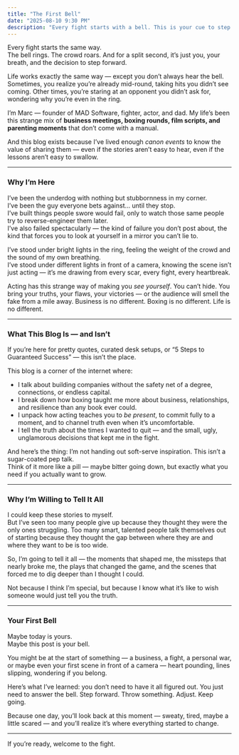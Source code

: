 ```yaml
---
title: "The First Bell"
date: "2025-08-10 9:30 PM"
description: "Every fight starts with a bell. This is your cue to step forward, swing, and keep swinging — in business, in life, in everything worth showing up for."
---
```


Every fight starts the same way.  
The bell rings. The crowd roars. And for a split second, it’s just you, your breath, and the decision to step forward.

Life works exactly the same way — except you don’t always hear the bell.  
Sometimes, you realize you’re already mid-round, taking hits you didn’t see coming. Other times, you’re staring at an opponent you didn’t ask for, wondering why you’re even in the ring.

I’m Marc — founder of MAD Software, fighter, actor, and dad. My life’s been this strange mix of **business meetings, boxing rounds, film scripts, and parenting moments** that don’t come with a manual.

And this blog exists because I’ve lived enough _canon events_ to know the value of sharing them — even if the stories aren’t easy to hear, even if the lessons aren’t easy to swallow.

---

### **Why I’m Here**

I’ve been the underdog with nothing but stubbornness in my corner.  
I’ve been the guy everyone bets against… until they stop.  
I’ve built things people swore would fail, only to watch those same people try to reverse-engineer them later.  
I’ve also failed spectacularly — the kind of failure you don’t post about, the kind that forces you to look at yourself in a mirror you can’t lie to.

I’ve stood under bright lights in the ring, feeling the weight of the crowd and the sound of my own breathing.  
I’ve stood under different lights in front of a camera, knowing the scene isn’t just acting — it’s me drawing from every scar, every fight, every heartbreak.

Acting has this strange way of making you _see yourself_. You can’t hide. You bring your truths, your flaws, your victories — or the audience will smell the fake from a mile away. Business is no different. Boxing is no different. Life is no different.

---

### **What This Blog Is — and Isn’t**

If you’re here for pretty quotes, curated desk setups, or “5 Steps to Guaranteed Success” — this isn’t the place.

This blog is a corner of the internet where:

- I talk about building companies without the safety net of a degree, connections, or endless capital.
- I break down how boxing taught me more about business, relationships, and resilience than any book ever could.
- I unpack how acting teaches you to _be present_, to commit fully to a moment, and to channel truth even when it’s uncomfortable.
- I tell the truth about the times I wanted to quit — and the small, ugly, unglamorous decisions that kept me in the fight.

And here’s the thing: I’m not handing out soft-serve inspiration. This isn’t a sugar-coated pep talk.  
Think of it more like a pill — maybe bitter going down, but exactly what you need if you actually want to grow.

---

### **Why I’m Willing to Tell It All**

I could keep these stories to myself.  
But I’ve seen too many people give up because they thought they were the only ones struggling. Too many smart, talented people talk themselves out of starting because they thought the gap between where they are and where they want to be is too wide.

So, I’m going to tell it all — the moments that shaped me, the missteps that nearly broke me, the plays that changed the game, and the scenes that forced me to dig deeper than I thought I could.

Not because I think I’m special, but because I know what it’s like to wish someone would just tell you the truth.

---

### **Your First Bell**

Maybe today is yours.  
Maybe this post is your bell.

You might be at the start of something — a business, a fight, a personal war, or maybe even your first scene in front of a camera — heart pounding, lines slipping, wondering if you belong.

Here’s what I’ve learned: you don’t need to have it all figured out. You just need to answer the bell. Step forward. Throw something. Adjust. Keep going.

Because one day, you’ll look back at this moment — sweaty, tired, maybe a little scared — and you’ll realize it’s where everything started to change.

---

If you’re ready, welcome to the fight.
